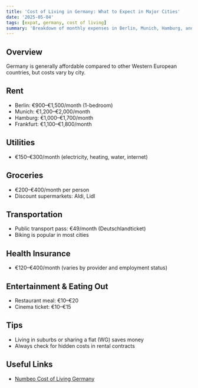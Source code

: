 ```yaml
---
title: 'Cost of Living in Germany: What to Expect in Major Cities'
date: '2025-05-04'
tags: [expat, germany, cost of living]
summary: 'Breakdown of monthly expenses in Berlin, Munich, Hamburg, and Frankfurt.'
---
```


## Overview

Germany is generally affordable compared to other Western European countries, but costs vary by city.

## Rent

- Berlin: €900–€1,500/month (1-bedroom)
- Munich: €1,200–€2,000/month
- Hamburg: €1,000–€1,700/month
- Frankfurt: €1,100–€1,800/month

## Utilities

- €150–€300/month (electricity, heating, water, internet)

## Groceries

- €200–€400/month per person
- Discount supermarkets: Aldi, Lidl

## Transportation

- Public transport pass: €49/month (Deutschlandticket)
- Biking is popular in most cities

## Health Insurance

- €120–€400/month (varies by provider and employment status)

## Entertainment & Eating Out

- Restaurant meal: €10–€20
- Cinema ticket: €10–€15

## Tips

- Living in suburbs or sharing a flat (WG) saves money
- Always check for hidden costs in rental contracts

## Useful Links

- [Numbeo Cost of Living Germany](https://www.numbeo.com/cost-of-living/country_result.jsp?country=Germany)
